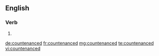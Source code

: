 ==English==

===Verb===
{{head|en|verb form}}

# {{en-past of|countenance}}

[[de:countenanced]]
[[fr:countenanced]]
[[mg:countenanced]]
[[te:countenanced]]
[[vi:countenanced]]